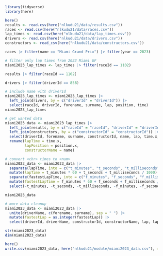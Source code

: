 
```r
library(tidyverse)
library(here)
```

```r
here()
results <- read.csv(here("nlkudu21/data/results.csv"))
races <- read.csv(here("nlkudu21/data/races.csv"))
lap_times <- read.csv(here("nlkudu21/data/lap_times.csv"))
drivers <- read.csv(here("nlkudu21/data/drivers.csv"))
constructors <- read_csv(here("nlkudu21/data/constructors.csv"))
```

```r
races |> filter(name == "Miami Grand Prix") |> filter(year == 2023)
```

```r
# filter only lap times from 2023 Miami GP
miami2023_lap_times <- lap_times |> filter(raceId == 1102)
```

```r
results |> filter(raceId == 1102) 
```
```r
drivers |> filter(driverId == 858)
```

```r
# include name with driverId
miami2023_lap_times <- miami2023_lap_times |> 
  left_join(drivers, by = c("driverId" = "driverId")) |>
  select(raceId, driverId, forename, surname, lap, position, time)
miami2023_lap_times
```

```r
# get wanted data
miami2023_data <- miami2023_lap_times |> 
  left_join(results, by = c("raceId" = "raceId", "driverId" = "driverId")) |> 
  left_join(constructors, by = c("constructorId" = "constructorId")) |>
  select(driverId, forename, surname, constructorId, name, lap, time.x, position.x, fastestLap, fastestLapTime) |>
  rename(lapTime = time.x, 
         lapPosition = position.x,
         constructorName = name)

# convert <chr> times to <num>
miami2023_data <- miami2023_data |>
  separate(lapTime, into = c("t_minutes", "t_seconds", "t_milliseconds"), sep = "[:.]", convert = TRUE) |>
  mutate(lapTime = t_minutes * 60 + t_seconds + t_milliseconds / 1000) |>
  separate(fastestLapTime, into = c("f_minutes", "f_seconds", "f_milliseconds"), sep = "[:.]", convert = TRUE) |>
  mutate(fastestLapTime = f_minutes * 60 + f_seconds + f_milliseconds / 1000) |>
  select(-t_minutes, -t_seconds, -t_milliseconds, -f_minutes, -f_seconds, -f_milliseconds)

miami2023_data

# more data cleanup
miami2023_data <- miami2023_data |>
  unite(driverName, c(forename, surname), sep = " ") |>
  mutate(fastestLap = as.integer(fastestLap)) |>
  select(driverId, driverName, constructorId, constructorName, lap, lapTime, lapPosition)

str(miami2023_data)
dim(miami2023_data)
```

```r
here()
write.csv(miami2023_data, here("nlkudu21/module/miami2023_data.csv"), row.names = FALSE)
```